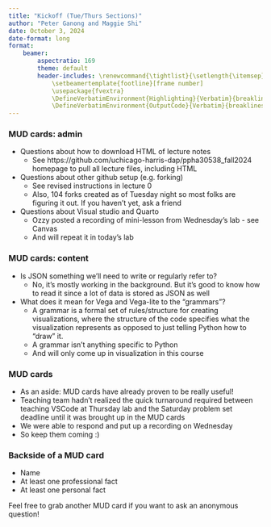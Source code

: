 ```yaml
---
title: "Kickoff (Tue/Thurs Sections)"
author: "Peter Ganong and Maggie Shi"
date: October 3, 2024
date-format: long
format: 
    beamer:
        aspectratio: 169
        theme: default
        header-includes: \renewcommand{\tightlist}{\setlength{\itemsep}{3ex}\setlength{\parskip}{0pt}}
            \setbeamertemplate{footline}[frame number]
            \usepackage{fvextra}
            \DefineVerbatimEnvironment{Highlighting}{Verbatim}{breaklines,commandchars=\\\{\}}
            \DefineVerbatimEnvironment{OutputCode}{Verbatim}{breaklines,commandchars=\\\{\}}
---
```


### MUD cards: admin
- Questions about how to download HTML of lecture notes
\vspace{2ex}
    - See https://github.com/uchicago-harris-dap/ppha30538_fall2024 homepage to pull all lecture files, including HTML
- Questions about other github setup (e.g. forking)
\vspace{2ex}
    - See revised instructions in lecture 0
    - Also, 104 forks created as of Tuesday night so most folks are figuring it out. If you haven't yet, ask a friend
- Questions about Visual studio and Quarto
\vspace{2ex}
    - Ozzy posted a recording of mini-lesson from Wednesday's lab - see Canvas
    - And will repeat it in today's lab

### MUD cards: content 
- Is JSON something we'll need to write or regularly refer to?
\vspace{2ex}
    - No, it's mostly working in the background. But it's good to know how to read it since a lot of data is stored as JSON as well
- What does it mean for Vega and Vega-lite to the "grammars"?
\vspace{2ex}
    - A grammar is a formal set of rules/structure for creating visualizations, where the structure of the code specifies what the visualization represents as opposed to just telling Python how to "draw" it.
    - A grammar isn't anything specific to Python 
    - And will only come up in visualization in this course

### MUD cards
- As an aside: MUD cards have already proven to be really useful!
- Teaching team hadn't realized the quick turnaround required between teaching VSCode at Thursday lab and the Saturday problem set deadline until it was brought up in the MUD cards
- We were able to respond and put up a recording on Wednesday
- So keep them coming :)

### Backside of a MUD card
* Name
* At least one professional fact
* At least one personal fact

\vspace{2ex}
Feel free to grab another MUD card if you want to ask an anonymous question!
